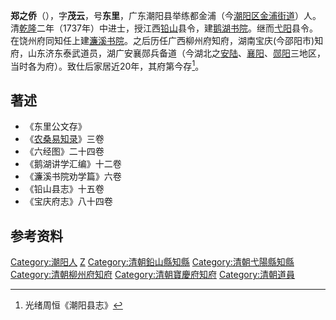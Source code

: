 {{Otheruses|other=名为郑之侨的其他人物|郑之侨}}
{{Otheruses|other=名为郑东里的其他人物|郑东里}}

'''郑之侨'''（{{bd|1707年||1784年||catIdx=Z郑}}），字'''茂云'''，号'''东里'''，广东潮阳县举练都金浦（今[[潮阳区|潮阳区]][[金浦街道|金浦街道]]）人。清[[乾隆|乾隆]]二年（1737年）中进士，授江西[[铅山|铅山]]县令，建[[鹅湖书院|鹅湖书院]]。继而[[弋阳|弋阳]]县令。在饶州府同知任上建[[濂溪书院|濂溪书院]]。之后历任广西柳州府知府，湖南宝庆(今邵阳市)知府，山东济东泰武道员，湖广安襄郧兵备道（今湖北之[[安陆|安陆]]、[[襄阳|襄阳]]、[[郧阳|郧阳]]三地区，当时各为府）。致仕后家居近20年，其府第今存<ref group="参">光绪周恒《潮阳县志》</ref>。

==著述==
*《东里公文存》 
*《[[农桑易知录|农桑易知录]]》三卷
*《六经图》二十四卷
*《鹅湖讲学汇编》十二卷
*《濂溪书院劝学篇》六卷
*《铅山县志》十五卷
*《宝庆府志》八十四卷

==参考资料==
<references group="参" />

{{乾隆二年丁巳恩科殿試金榜}}
{{Authority control}}
{{DEFAULTSORT:Zheng鄭}}

[[Category:潮阳人|Category:潮阳人]]
[[Category:郑姓|Z]]
[[Category:清朝鉛山縣知縣|Category:清朝鉛山縣知縣]]
[[Category:清朝弋陽縣知縣|Category:清朝弋陽縣知縣]]
[[Category:清朝柳州府知府|Category:清朝柳州府知府]]
[[Category:清朝寶慶府知府|Category:清朝寶慶府知府]]
[[Category:清朝道員|Category:清朝道員]]